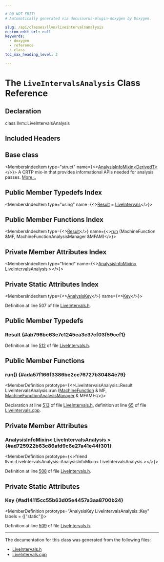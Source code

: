 ```yaml
---

# DO NOT EDIT!
# Automatically generated via docusaurus-plugin-doxygen by Doxygen.

slug: /api/classes/llvm/liveintervalsanalysis
custom_edit_url: null
keywords:
  - doxygen
  - reference
  - class
toc_max_heading_level: 3

---
```





# The `LiveIntervalsAnalysis` Class Reference

<DoxygenPage pluginConfig={pluginConfig}>



## Declaration

<CodeBlock>class llvm::LiveIntervalsAnalysis</CodeBlock>

## Included Headers

<IncludesList>
<IncludesListItem
  filePath="llvm/CodeGen/LiveIntervals.h"
  permalink="/docs/api/files/include/include/llvm/include/llvm/codegen/liveintervals-h"
  isLocal="true" />
</IncludesList>

## Base class

<MembersIndex>

<MembersIndexItem
  type="struct"
  name={<><a href="/docs/api/structs/llvm/analysisinfomixin">AnalysisInfoMixin&lt;DerivedT&gt;</a></>}>
A CRTP mix-in that provides informational APIs needed for analysis passes. <a href="/docs/api/structs/llvm/analysisinfomixin/#details">More...</a>
</MembersIndexItem>

</MembersIndex>

## Public Member Typedefs Index

<MembersIndex>

<MembersIndexItem
  type="using"
  name={<><a href="#ab796be63e7c1245ea3c37cf03f59cef1">Result</a> = <a href="/docs/api/classes/llvm/liveintervals">LiveIntervals</a></>}>
</MembersIndexItem>

</MembersIndex>

## Public Member Functions Index

<MembersIndex>

<MembersIndexItem
  type={<><a href="#ab796be63e7c1245ea3c37cf03f59cef1">Result</a></>}
  name={<><a href="#ada57f166f3386be2ce76727b30484e79">run</a> (MachineFunction &amp;MF, MachineFunctionAnalysisManager &amp;MFAM)</>}>
</MembersIndexItem>

</MembersIndex>

## Private Member Attributes Index

<MembersIndex>

<MembersIndexItem
  type="friend"
  name={<><a href="#ad725922b63c86afd9c6e27a41e44f301">AnalysisInfoMixin&lt; LiveIntervalsAnalysis &gt;</a></>}>
</MembersIndexItem>

</MembersIndex>

## Private Static Attributes Index

<MembersIndex>

<MembersIndexItem
  type={<><a href="/docs/api/structs/llvm/analysiskey">AnalysisKey</a></>}
  name={<><a href="#ad14115cc55b63d05e4457a3aa8700b24">Key</a></>}>
</MembersIndexItem>

</MembersIndex>


Definition at line 507 of file <a href="/docs/api/files/include/include/llvm/include/llvm/codegen/liveintervals-h">LiveIntervals.h</a>.

<SectionDefinition>

## Public Member Typedefs

### Result {#ab796be63e7c1245ea3c37cf03f59cef1}

<MemberDefinition
  prototype="using llvm::LiveIntervalsAnalysis::Result =  LiveIntervals">

Definition at line <a href="/docs/api/files/include/include/llvm/include/llvm/codegen/liveintervals-h/#l00512">512</a> of file <a href="/docs/api/files/include/include/llvm/include/llvm/codegen/liveintervals-h">LiveIntervals.h</a>.
</MemberDefinition>

</SectionDefinition>

<SectionDefinition>

## Public Member Functions

### run() {#ada57f166f3386be2ce76727b30484e79}

<MemberDefinition
  prototype={<>LiveIntervalsAnalysis::Result LiveIntervalsAnalysis::run (<a href="/docs/api/classes/llvm/machinefunction">MachineFunction</a> &amp; MF, <a href="/docs/api/namespaces/llvm/#a064825a8817522ca733ac413a7122d36">MachineFunctionAnalysisManager</a> &amp; MFAM)</>}>

Declaration at line <a href="/docs/api/files/include/include/llvm/include/llvm/codegen/liveintervals-h/#l00513">513</a> of file <a href="/docs/api/files/include/include/llvm/include/llvm/codegen/liveintervals-h">LiveIntervals.h</a>, definition at line <a href="/docs/api/files/lib/lib/codegen/liveintervals-cpp/#l00065">65</a> of file <a href="/docs/api/files/lib/lib/codegen/liveintervals-cpp">LiveIntervals.cpp</a>.
</MemberDefinition>

</SectionDefinition>

<SectionDefinition>

## Private Member Attributes

### AnalysisInfoMixin&lt; LiveIntervalsAnalysis &gt; {#ad725922b63c86afd9c6e27a41e44f301}

<MemberDefinition
  prototype={<>friend llvm::LiveIntervalsAnalysis::AnalysisInfoMixin&lt; LiveIntervalsAnalysis &gt;</>}>

Definition at line <a href="/docs/api/files/include/include/llvm/include/llvm/codegen/liveintervals-h/#l00508">508</a> of file <a href="/docs/api/files/include/include/llvm/include/llvm/codegen/liveintervals-h">LiveIntervals.h</a>.
</MemberDefinition>

</SectionDefinition>

<SectionDefinition>

## Private Static Attributes

### Key {#ad14115cc55b63d05e4457a3aa8700b24}

<MemberDefinition
  prototype="AnalysisKey LiveIntervalsAnalysis::Key"
  labels = {["static"]}>

Definition at line <a href="/docs/api/files/include/include/llvm/include/llvm/codegen/liveintervals-h/#l00509">509</a> of file <a href="/docs/api/files/include/include/llvm/include/llvm/codegen/liveintervals-h">LiveIntervals.h</a>.
</MemberDefinition>

</SectionDefinition>

<hr/>

The documentation for this class was generated from the following files:

<ul>
<li><a href="/docs/api/files/include/include/llvm/include/llvm/codegen/liveintervals-h">LiveIntervals.h</a></li>
<li><a href="/docs/api/files/lib/lib/codegen/liveintervals-cpp">LiveIntervals.cpp</a></li>
</ul>

</DoxygenPage>
